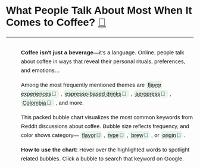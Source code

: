 ```{=html}
<!DOCTYPE html>
<html lang="en">
<head>
  <meta charset="UTF-8" />
  <script src="https://cdn.jsdelivr.net/npm/d3@7"></script>
  <script src="https://cdn.jsdelivr.net/npm/roughjs@4.5.1/bundled/rough.min.js"></script>
  <style>
    body {
      font-family: sans-serif;
      margin: 40px;
    }
    .container {
      display: flex;
      gap: 40px;
    }
    #bubble-container {
      flex: 1;
      position: relative;
    }
    #hover-info-bubble {
      position: absolute;
      background-color: white;
      border: 1px solid #ccc;
      padding: 8px;
      display: none;
      pointer-events: none;
      font-size: 12px;
      width: 260px;
    }
    .highlight-group {
      background-color: #e6f4ea;
      border-radius: 6px;
      padding: 2px 4px;
      margin-right: 4px;
    }
    .highlighted-link {
      font-weight: 500;
      text-decoration: underline dotted;
      cursor: pointer;
    }
    .highlight-group a {
      text-decoration: none;
      font-weight: normal;
      margin-left: 2px;
    }
    .highlight-group:hover {
      background-color: #cde3d5;
    }
  </style>
</head>
<body>

<h2 style="font-size: 28px; font-weight: bold;">What People Talk About Most When It Comes to Coffee? <a href="#">🔗</a></h2>
<hr/>

<div class="container">
  <div id="bubble-container">
    <div id="hover-info-bubble"></div>
  </div>

  <div style="font-family: 'Comic Sans MS', sans-serif; font-size: 15px; line-height: 1.6;">
    <p><strong>Coffee isn't just a beverage</strong>—it’s a language. Online, people talk about coffee in ways that reveal their personal rituals, preferences, and emotions…</p>

    <p>Among the most frequently mentioned themes are 
      <span class="highlight-group" data-category="flavor">
        <span class="highlighted-link">flavor experiences</span><a href="https://www.google.com/search?q=coffee+flavor+experiences" target="_blank">🔗</a>
      </span>,
      <span class="highlight-group" data-category="type">
        <span class="highlighted-link">espresso-based drinks</span><a href="https://www.google.com/search?q=espresso-based+drinks" target="_blank">🔗</a>
      </span>,
      <span class="highlight-group" data-category="brew">
        <span class="highlighted-link">aeropress</span><a href="https://www.google.com/search?q=aeropress" target="_blank">🔗</a>
      </span>,
      <span class="highlight-group" data-category="origin">
        <span class="highlighted-link">Colombia</span><a href="https://www.google.com/search?q=colombia+coffee" target="_blank">🔗</a>
      </span>, and more.
    </p>

    <p>This packed bubble chart visualizes the most common keywords from Reddit discussions about coffee. Bubble size reflects frequency, and color shows category— 
      <span class="highlight-group" data-category="flavor"><span class="highlighted-link">flavor</span><a href="#">🔗</a></span>, 
      <span class="highlight-group" data-category="type"><span class="highlighted-link">type</span><a href="#">🔗</a></span>, 
      <span class="highlight-group" data-category="brew"><span class="highlighted-link">brew</span><a href="#">🔗</a></span>, or 
      <span class="highlight-group" data-category="origin"><span class="highlighted-link">origin</span><a href="#">🔗</a></span>.
    </p>

    <p><strong>How to use the chart:</strong> Hover over the highlighted words to spotlight related bubbles. Click a bubble to search that keyword on Google.</p>
  </div>
</div>

<script>
  const width = 600;
  const height = 600;

  const morandiPalette = {
    flavor: ['#F28CA6', '#E6B2BA', '#FFE3E3', '#FF8A8A','#F7B5CA','#EDDFE0'],
    type:   ['#F39E60', '#FFE6A9', '#FFD09B', '#FFB38E'],
    brew:   ['#C5D3E8', '#BAC5D1', '#CAD6DE','#D4F6FF'],
    origin: ['#95D2B3', '#CADABF', '#ACE1AF','#BFF6C3']
  };

  d3.json("website/visualization/data/bubble_with_descriptions.json").then(data => {
    const svg = d3.select("#bubble-container")
      .append("svg")
      .attr("width", width)
      .attr("height", height);

    const tooltip = d3.select("#hover-info-bubble");

    const pack = d3.pack().size([width, height]).padding(4);
    const root = d3.hierarchy(data)
      .sum(d => d.value)
      .sort((a, b) => b.value - a.value);
    pack(root);

    const colorMap = {};
    const counters = {};
    root.leaves().forEach(d => {
      const cat = d.data.category;
      counters[cat] = (counters[cat] || 0);
      const palette = morandiPalette[cat] || ["#ccc"];
      colorMap[d.data.name] = palette[counters[cat] % palette.length];
      counters[cat] += 1;
      d.originalX = d.x;
      d.originalY = d.y;
    });

    const node = svg.selectAll("g")
      .data(root.leaves())
      .join("g")
      .attr("transform", d => `translate(${d.x},${d.y})`)
      .attr("data-category", d => d.data.category)
      .attr("data-name", d => d.data.name);

    const rc = window.rough.svg(svg.node());

    node.each(function (d) {
      const roughCircle = rc.circle(0, 0, 2 * d.r, {
        stroke: "black",
        fill: colorMap[d.data.name],
        fillStyle: "cross-hatch",
        fillWeight: 1.5,
        hachureAngle: 60,
        hachureGap: 4
      });
      d3.select(this).node().appendChild(roughCircle);
    });

    node.append("text")
      .text(d => d.data.name)
      .attr("dy", "0.35em")
      .attr("text-anchor", "middle")
      .style("font-size", d => Math.max(10, d.r / 3) + "px")
      .style("fill", "black")
      .style("font-family", "Comic Sans MS, sans-serif")
      .style("pointer-events", "none");

    node.on("mouseover", function (event, d) {
      d3.select(this)
        .raise()
        .transition()
        .duration(300)
        .attr("transform", `translate(${d.originalX}, ${d.originalY - 10}) scale(1.15)`);

      d3.select(this).select("text")
        .transition()
        .duration(300)
        .style("font-size", Math.max(10, d.r / 2.2) + "px")
        .style("font-weight", "bold");

      tooltip
        .style("display", "block")
        .html(`<strong>${d.data.name}</strong><br/>
               <b>Category:</b> ${d.data.category}<br/>
               <b>Mentions:</b> ${d.data.value}<br/>
               <b>Sentiment:</b> ${(d.data.avg_sentiment ?? "N/A").toFixed(2)}<br/>
               <i>${d.data.description ?? ""}</i>`)
        .style("left", (event.pageX + 10) + "px")
        .style("top", (event.pageY - 20) + "px");
    })
    .on("mouseout", function (event, d) {
      d3.select(this)
        .transition()
        .duration(300)
        .attr("transform", `translate(${d.originalX}, ${d.originalY}) scale(1)`);

      d3.select(this).select("text")
        .transition()
        .duration(300)
        .style("font-size", Math.max(10, d.r / 3) + "px")
        .style("font-weight", "normal");

      tooltip.style("display", "none");
    })
    .on("click", function (event, d) {
      const keyword = encodeURIComponent(d.data.name);
      window.open(`https://www.google.com/search?q=coffee+${keyword}`, '_blank');
    });

    // Hover from text to dim unrelated bubbles
    d3.selectAll(".highlight-group").on("mouseover", function () {
      const cat = this.dataset.category;
      svg.selectAll("g")
        .transition()
        .duration(200)
        .style("opacity", function () {
          return this.getAttribute("data-category") === cat ? "1" : "0.2";
        });
    }).on("mouseout", function () {
      svg.selectAll("g")
        .transition()
        .duration(200)
        .style("opacity", "1");
    });
  });
</script>

</body>
</html>
```